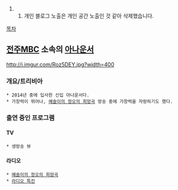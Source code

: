 ##개인 블로그 노출은 개인 공간 노출인 것 같아 삭제했습니다.
[[목차]]
== [[전주MBC]] 소속의 [[아나운서]] ==
http://i.imgur.com/Roz5DEY.jpg?width=400
=== 개요/트리비아 ===
 * 2014년 중에 입사한 신입 아나운서다.
 * 가창력이 뛰어나, [[예솔이의 정오의 희망곡]] 방송 중에 가창력을 자랑하기도 했다.
=== 출연 중인 프로그램 ===
==== TV ====
 * 생방송 뷰
==== 라디오 ====
 * [[예솔이의 정오의 희망곡]]
 * [[라디오 특진]]
